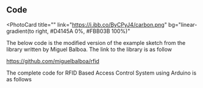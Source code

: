 ## Code
<PhotoCard
  title=""
  link="https://i.ibb.co/ByCPyJ4/carbon.png"
  bg="linear-gradient(to right, #D4145A 0%, #FBB03B 100%)"
>

The below code is the modified version of the example sketch from the library written by Miguel Balboa. The link to the library is as follow

https://github.com/miguelbalboa/rfid

The complete code for RFID Based Access Control System using Arduino is as follows
</PhotoCard>
